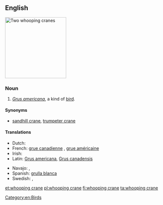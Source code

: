 ==English==
[[Image:WhoopingCrane23.jpg|thumb|right|200px|Two whooping cranes]]
{{wikipedia}}
{{wikispecies|Grus americana}}
===Noun===
{{en-noun|head=[[whooping]] [[crane]]}}

# ''[[Grus americana]]'', a kind of [[bird]].

====Synonyms====
* [[sandhill crane]], [[trumpeter crane]]

====Translations====
{{trans-top|Grus americana}}
* Dutch: {{t+|nl|kraanvogel|m}}
* French: [[grue canadienne]] {{f}}, [[grue américaine]] {{f}}
* Irish: {{t|ga|grús Meiriceánach|m}}
* Latin: [[Grus americana]], [[Grus canadensis]]
{{trans-mid}}
* Navajo: {{t|nv|dééł}}, {{t|nv|tóniłhę́ęshii}}
* Spanish: [[grulla blanca]] {{f}}
* Swedish: {{t|sv|prärietrana}}, {{t|sv|trumpetartrana}}
{{trans-bottom}}

[[Category:en:Birds]]

[[et:whooping crane]]
[[pl:whooping crane]]
[[fi:whooping crane]]
[[ta:whooping crane]]